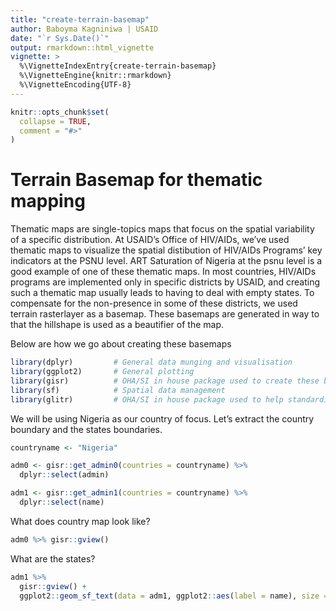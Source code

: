 ```yaml
---
title: "create-terrain-basemap"
author: Baboyma Kagniniwa | USAID
date: "`r Sys.Date()`"
output: rmarkdown::html_vignette
vignette: >
  %\VignetteIndexEntry{create-terrain-basemap}
  %\VignetteEngine{knitr::rmarkdown}
  %\VignetteEncoding{UTF-8}
---
```


```r
knitr::opts_chunk$set(
  collapse = TRUE,
  comment = "#>"
)
```


# Terrain Basemap for thematic mapping

Thematic maps are single-topics maps that focus on the spatial variability of a specific distribution. At USAID's Office of HIV/AIDs, we've used thematic maps to visualize the spatial distibution of HIV/AIDs Programs' key indicators at the PSNU level. ART Saturation of Nigeria at the psnu level is a good example of one of these thematic maps. In most countries, HIV/AIDs programs are implemented only in specific districts by USAID, and creating such a thematic map usually leads to having to deal with empty states. To compensate for the non-presence in some of these districts, we used terrain rasterlayer as a basemap. These basemaps are generated in way to that the hillshape is used as a beautifier of the map.

Below are how we go about creating these basemaps

```r
library(dplyr)         # General data munging and visualisation
library(ggplot2)       # General plotting
library(gisr)          # OHA/SI in house package used to create these basemap
library(sf)            # Spatial data management
library(glitr)         # OHA/SI in house package used to help standardize viz
```

We will be using Nigeria as our country of focus. Let's extract the country boundary and the states boundaries.

```r

countryname <- "Nigeria"

adm0 <- gisr::get_admin0(countries = countryname) %>% 
  dplyr::select(admin)

adm1 <- gisr::get_admin1(countries = countryname) %>% 
  dplyr::select(name)

```

What does country map look like?

```r
adm0 %>% gisr::gview()
```

What are the states?

```r
adm1 %>% 
  gisr::gview() + 
  ggplot2::geom_sf_text(data = adm1, ggplot2::aes(label = name), size = 3)
```